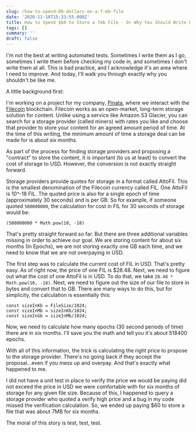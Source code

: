 ```yaml
---
slug: /how-to-spend-60-dollars-on-a-7-mb-file
date: '2020-11-18T15:33:55.000Z'
title: How to Spend $60 to Store a 7mb File - Or Why You Should Write Unit Tests
tags: []
summary: ''
draft: false
---
```

I'm not the best at writing automated tests. Sometimes I write them as I go, sometimes I write them before checking my code in, and sometimes I don't write them at all. This is bad practice, and I acknowledge it's an area where I need to improve. And today, I'll walk you through exactly why you shouldn't be like me.

A little background first:

I'm working on a project for my company, [Pinata](<https://pinata.cloud/>), where we interact with the [Filecoin](<https://filecoin.io/>) blockchain. Filecoin works as an open-market, long-term storage solution for content. Unlike using a service like Amazon S3 Glacier, you can search for a storage provider (called miners) with rates you like and choose that provider to store your content for an agreed amount period of time. At the time of this writing, the minimum amount of time a storage deal can be made for is about six months.

As part of the process for finding storage providers and proposing a "contract" to store the content, it is important (to us at least) to convert the cost of storage to USD. However, the conversion is not exactly straight forward.

Storage providers provide quotes for storage in a format called AttoFil. This is the smallest denomination of the Filecoin currency called FIL. One AttoFil is 10^-18 FIL. The quoted price is also for a single epoch of time (approximately 30 seconds) and is per GB. So for example, if someone quoted `500000000`, the calculation for cost in FIL for 30 seconds of storage would be:

```
(500000000 * Math.pow(10, -18)
```

That's pretty straight forward so far. But there are three additional variables missing in order to achieve our goal. We are storing content for about six months (In Epochs), we are not storing exactly one GB each time, and we need to know that we are not overpaying in USD.

The first step was to calculate the current cost of FIL in USD. That's pretty easy. As of right now, the price of one FIL is $28.48. Next, we need to figure out what the cost of one AttoFil is in USD. To do that, we take `28.48 * Math.pow(10, -18)`. Next, we need to figure out the size of our file to store in bytes and convert that to GB. There are many ways to do this, but for simplicity, the calculation is essentially this:

```
const sizeInKb = FileSize/1024;
const sizeInMb = sizeInKb/1024;
const sizeInGb = sizeInMb/1024;
```

Now, we need to calculate how many epochs (30 second periods of time) there are in six months. I'll save you the math and tell you it's about 518400 epochs.

With all of this information, the trick is calculating the right price to propose to the storage provider. There's no going back if they accept the proposal...even if you mess up and overpay. And that's exactly what happened to me.

I did not have a unit test in place to verify the price we would be paying did not exceed the price in USD we were comfortable with for six months of storage for any given file size. Because of this, I happened to query a storage provider who quoted a verify high price and a bug in my code missed the verification calculation. So, we ended up paying $60 to store a file that was about 7MB for six months.

The moral of this story is test, test, test.


  
